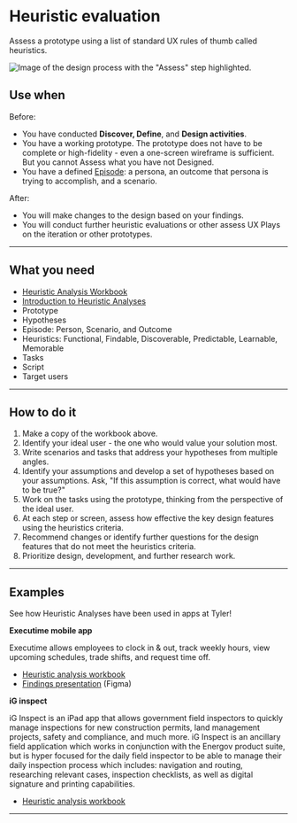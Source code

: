 # Heuristic evaluation

Assess a prototype using a list of standard UX rules of thumb called heuristics.

<ImageBlock>

![Image of the design process with the "Assess" step highlighted.](./images/heuristic-eval.png)

</ImageBlock>

## Use when 

Before:

- You have conducted **Discover, Define**, and **Design activities**.
- You have a working prototype. The prototype does not have to be complete or high-fidelity - even a one-screen wireframe is sufficient. But you cannot Assess what you have not Designed.
- You have a defined [Episode](/get-started/other/ux-plays/episode-model): a persona, an outcome that persona is trying to accomplish, and a scenario.

After:

- You will make changes to the design based on your findings.
- You will conduct further heuristic evaluations or other assess UX Plays on the iteration or other prototypes. 

---

## What you need

- <a href="https://tylertech-my.sharepoint.com/:x:/p/emma_walsh/EU1JDcAUH7ZMp1Z5Bzai6LIBR6nX7CL-EsnC7R6jNAAmFw?e=LQlQBP" target="_blank" rel="noreferrer noopener">Heuristic Analysis Workbook</a>
- <a href="https://tylertech-my.sharepoint.com/:p:/p/emma_walsh/EQdQtUdNZDNKi-6_SSvL5lgBRJS_PrHQ5DI76ANPS0EZfw?e=aIJhr1" target="_blank" rel="noreferrer noopener">Introduction to Heuristic Analyses</a>
- Prototype
- Hypotheses
- Episode: Person, Scenario, and Outcome
- Heuristics: Functional, Findable, Discoverable, Predictable, Learnable, Memorable 
- Tasks
- Script
- Target users

---

## How to do it

1. Make a copy of the workbook above.
2. Identify your ideal user - the one who would value your solution most. 
3. Write scenarios and tasks that address your hypotheses from multiple angles.
4. Identify your assumptions and develop a set of hypotheses based on your assumptions. Ask, "If this assumption is correct, what would have to be true?" 
5. Work on the tasks using the prototype, thinking from the perspective of the ideal user.
6. At each step or screen, assess how effective the key design features using the heuristics criteria.
7. Recommend changes or identify further questions for the design features that do not meet the heuristics criteria.
8. Prioritize design, development, and further research work.

---

## Examples

See how Heuristic Analyses have been used in apps at Tyler!

**Executime mobile app**

Executime allows employees to clock in & out, track weekly hours, view upcoming schedules, trade shifts, and request time off. 

- <a href="https://tylertech-my.sharepoint.com/:x:/r/personal/emma_walsh_tylertech_com/_layouts/15/doc2.aspx?sourcedoc=%7B41a3890d-8597-43b7-983a-f6940c05113c%7D&action=edit&activeCell=%27Heuristic%20Analysis%20-%20Emily%27!E61&wdinitialsession=e2f4a6a9-8f7a-47a1-9eb6-abecf7b2783f&wdrldsc=7&wdrldc=1&wdrldr=AccessTokenExpiredWarning%2CRefreshingExpiredAccessT" target="_blank" rel="noreferrer noopener">Heuristic analysis workbook</a>
- <a href="https://www.figma.com/proto/xTmpdynsNRiyHYrSqV4ALw/2021-Executime-Heuristic-Review-Findings?node-id=1%3A6707&scaling=contain&page-id=0%3A1&starting-point-node-id=1%3A6707" target="_blank" rel="noreferrer noopener">Findings presentation</a> (Figma)

**iG inspect**

iG Inspect is an iPad app that allows government field inspectors to quickly manage inspections for new construction permits, land management
projects, safety and compliance, and much more. iG Inspect is an ancillary field application which works in conjunction with the Energov product
suite, but is hyper focused for the daily field inspector to be able to manage their daily inspection process which includes: navigation and routing,
researching relevant cases, inspection checklists, as well as digital signature and printing capabilities.

- <a href="https://tylertech-my.sharepoint.com/:x:/p/emma_walsh/EfRLxQVzK4hHiSnfnn0qywoBelICidGjS7v1nVsdnSMFoQ?e=2oZe5x" target="_blank" rel="noreferrer noopener">Heuristic analysis workbook</a>

---

<PlayHelp />
